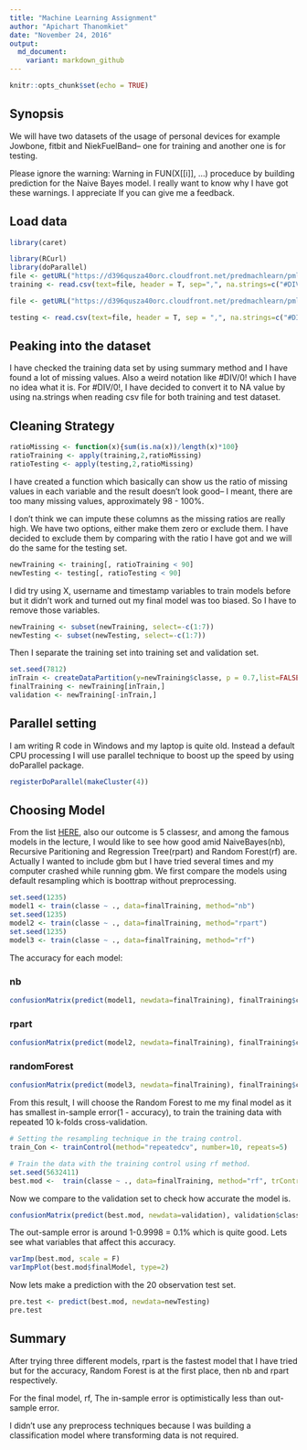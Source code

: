 ```yaml
---
title: "Machine Learning Assignment"
author: "Apichart Thanomkiet"
date: "November 24, 2016"
output: 
  md_document:
    variant: markdown_github
---
```


```r
knitr::opts_chunk$set(echo = TRUE)
```

## Synopsis

We will have two datasets of the usage of personal devices for example Jowbone, fitbit and NiekFuelBand-- one for training and another one is for testing. 
     
Please ignore the warning: Warning in FUN(X[[i]], ...) proceduce by building prediction for the Naive Bayes model. I really want to know why I have got these warnings. I appreciate If you can give me a feedback.  

## Load data
```r
library(caret)

library(RCurl)
library(doParallel)
file <- getURL("https://d396qusza40orc.cloudfront.net/predmachlearn/pml-training.csv")
training <- read.csv(text=file, header = T, sep=",", na.strings=c("#DIV/0!", "", "NA"))

file <- getURL("https://d396qusza40orc.cloudfront.net/predmachlearn/pml-testing.csv")

testing <- read.csv(text=file, header = T, sep = ",", na.strings=c("#DIV/0!", "", "NA"),stringsAsFactors = F)

```

## Peaking into the dataset

I have checked the training data set by using summary method and I have found a lot of missing values. Also a weird notation like #DIV/0! which I have no idea what it is. For #DIV/0!, I have decided to convert it to NA value by using na.strings when reading csv file for both training and test dataset.

## Cleaning Strategy

```r
ratioMissing <- function(x){sum(is.na(x))/length(x)*100}
ratioTraining <- apply(training,2,ratioMissing)
ratioTesting <- apply(testing,2,ratioMissing)
```

I have created a function which basically can show us the ratio of missing values in each variable and the result doesn't look good-- I meant, there are too many missing values, approximately 98 - 100%.   
     
I don't think we can impute these columns as the missing ratios are really high. We have two options, either make them zero or exclude them. I have decided to exclude them by comparing with the ratio I have got and we will do the same for the testing set.

```r
newTraining <- training[, ratioTraining < 90]
newTesting <- testing[, ratioTesting < 90]
```

I did try using X, username and timestamp variables to train models before but it didn't work and turned out my final model was too biased. So I have to remove those variables.

```r
newTraining <- subset(newTraining, select=-c(1:7))
newTesting <- subset(newTesting, select=-c(1:7))

```
Then I separate the training set into training set and validation set.

```r
set.seed(7812)
inTrain <- createDataPartition(y=newTraining$classe, p = 0.7,list=FALSE)
finalTraining <- newTraining[inTrain,]
validation <- newTraining[-inTrain,]
```

## Parallel setting

I am writing R code in Windows and my laptop is quite old. Instead a default CPU processing I will use parallel technique to boost up the speed by using doParallel package.

```r
registerDoParallel(makeCluster(4))
```

## Choosing Model

From the list [HERE](https://topepo.github.io/caret/available-models.html), also our outcome is 5 classesr, and among the famous models in the lecture, I would like to see how good amid NaiveBayes(nb), Recursive Paritioning and Regression Tree(rpart) and Random Forest(rf) are. Actually I wanted to include gbm but I have tried several times and my computer crashed while running gbm. We first compare the models using default resampling which is boottrap without preprocessing.

```r
set.seed(1235)
model1 <- train(classe ~ ., data=finalTraining, method="nb")
set.seed(1235)
model2 <- train(classe ~ ., data=finalTraining, method="rpart")
set.seed(1235)
model3 <- train(classe ~ ., data=finalTraining, method="rf")
```

The accuracy for each model: 
           
### nb

```r
confusionMatrix(predict(model1, newdata=finalTraining), finalTraining$classe)
```

### rpart  
```r
confusionMatrix(predict(model2, newdata=finalTraining), finalTraining$classe)
```

### randomForest
```r
confusionMatrix(predict(model3, newdata=finalTraining), finalTraining$classe)
```


From this result, I will choose the Random Forest to me my final model as it has smallest in-sample error(1 - accuracy), to train the training data with repeated 10 k-folds cross-validation.

```r
# Setting the resampling technique in the traing control.
train_Con <- trainControl(method="repeatedcv", number=10, repeats=5)

# Train the data with the training control using rf method.
set.seed(5632411)
best.mod <-  train(classe ~ ., data=finalTraining, method="rf", trControl=train_Con)
```

Now we compare to the validation set to check how accurate the model is.

```r
confusionMatrix(predict(best.mod, newdata=validation), validation$classe)
```

The out-sample error is around 1-0.9998 = 0.1% which is quite good. Lets see what variables that affect this accuracy.

```r
varImp(best.mod, scale = F)
varImpPlot(best.mod$finalModel, type=2)
```

Now lets make a prediction with the 20 observation test set.

```r
pre.test <- predict(best.mod, newdata=newTesting)
pre.test
```

## Summary

After trying three different models, rpart is the fastest model that I have tried but for the accuracy, Random Forest is at the first place, then nb and rpart respectively.  

For the final model, rf, The in-sample error is optimistically less than out-sample error.

I didn't use any preprocess techniques because I was building a classification model where transforming data is not required. 